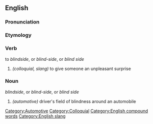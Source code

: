 ==English==

===Pronunciation===
{{substub}}

===Etymology===
{{substub}}

===Verb===
to ''blindside'', or ''blind-side'', or ''blind side''

# ''(colloquial, slang)'' to give someone an unpleasant surprise

===Noun===
''blindside'', or ''blind-side'', or ''blind side''

# ''(automotive)'' driver's field of blindness around an automobile 

[[Category:Automotive]]
[[Category:Colloquial]]
[[Category:English compound words]]
[[Category:English slang]]
